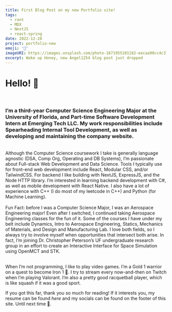 ```yaml
---
title: First Blog Post on my new Portfolio site!
tags:
  - rant
  - MDX
  - NextJS
  - react-spring
date: 2022-12-28
project: portfolio-new
emoji: '🥳'
imageURI: https://images.unsplash.com/photo-1671955101182-eecaa90cc4c3?ixlib=rb-4.0.3&ixid=MnwxMjA3fDB8MHxwaG90by1wYWdlfHx8fGVufDB8fHx8&auto=format&fit=crop&w=871&q=80
excerpt: Wake up Honey, new Angel1254 blog post just dropped
---
```

# Hello! 👋

<br/>

<h3> I’m a third-year <Utils fontSize={'1.2rem'}>Computer Science Engineering</Utils> Major at the  <Utils fontSize={'1.2rem'}>University of Florida</Utils>, and Part-time Software Development Intern at <Utils fontSize={'1.2rem'} href={'https://www.linkedin.com/company/emerging-tech/mycompany/'}>Emerging Tech LLC</Utils>.  My work responsibilities include Spearheading Internal Tool Development, as well as developing and maintaining the <Utils fontSize={'1.2rem'} href={'https://emergingtech.co/'}>company website.</Utils></h3>

<br/>

<div>Although the Computer Science coursework I take is generally language agnostic (DSA, Comp Org, Operating and DB Systems), I’m passionate about <Utils>Full-stack Web Development</Utils> and <Utils>Data Science</Utils>. Tools I typically use for front-end web development include <Utils>React</Utils>, <Utils>Modular CSS</Utils>, and/or <Utils>TailwindCSS</Utils>. For backend I like building with <Utils>NextJS</Utils>, <Utils>ExpressJS</Utils>, and the Node HTTP library. I’m interested in learning backend development with C#, as well as mobile development with React Native. I also have a lot of experience with C++ (I do most of my leetcode in C++) and Python (for Machine Learning).</div>

<br/>

<div>Fun Fact: before I was a Computer Science Major, I was an <Utils>Aerospace Engineering major!</Utils> Even after I switched, I continued taking Aerospace Engineering classes for the fun of it. Some of the courses I have under my belt include Dynamics, Intro to Aerospace Engineering, Statics, Mechanics of Materials, and Design and Manufacturing Lab. I love both fields, so I always try to involve myself when opportunities that intersect both arise. In fact, I’m joining Dr. Christopher Peterson’s UF undergraduate research group in an effort to create an Interactive Interface for Space Simulation using <Utils>OpenMCT</Utils> and <Utils>STK.</Utils></div>

<br/>

When I’m not programming, I like to play video games. I’m a Gold 1 warrior on a quest to become Iron 1 💪. I try to stream every now-and-then on Twitch when I’m playing Valorant. I’m also a pretty good racquetball player, which is like squash if it was a good sport.

If you got this far, thank you so much for reading! If it interests you, my resume can be found *here* and my socials can be found on the footer of this site. Until next time 🫡.